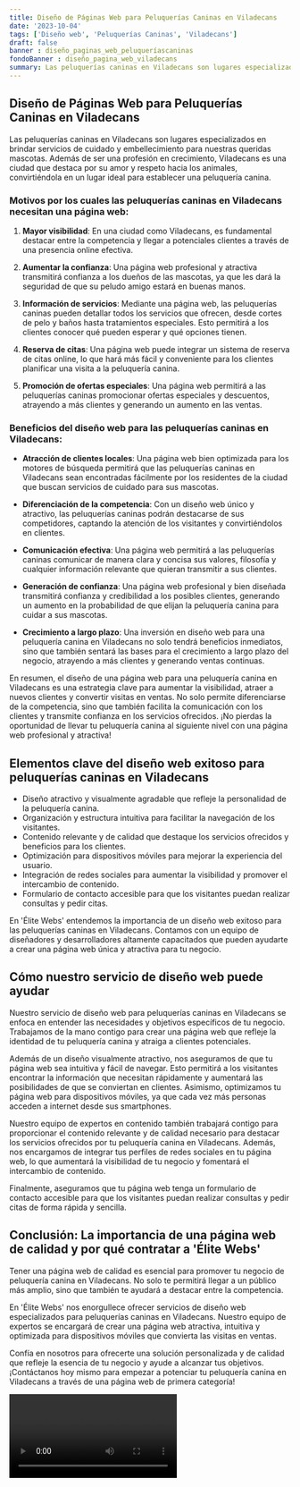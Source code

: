 ```yaml
---
title: Diseño de Páginas Web para Peluquerías Caninas en Viladecans
date: '2023-10-04'
tags: ['Diseño web', 'Peluquerías Caninas', 'Viladecans']
draft: false
banner : diseño_paginas_web_peluqueríascaninas
fondoBanner : diseño_pagina_web_viladecans
summary: Las peluquerías caninas en Viladecans son lugares especializados en brindar servicios de cuidado y embellecimiento para nuestras queridas mascotas. Además de ser una profesión en crecimiento, Viladecans es una ciudad que destaca por su amor y respeto hacia los animales, convirtiéndola en un lugar ideal para establecer una peluquería canina.
---
```


## Diseño de Páginas Web para Peluquerías Caninas en Viladecans

Las peluquerías caninas en Viladecans son lugares especializados en brindar servicios de cuidado y embellecimiento para nuestras queridas mascotas. Además de ser una profesión en crecimiento, Viladecans es una ciudad que destaca por su amor y respeto hacia los animales, convirtiéndola en un lugar ideal para establecer una peluquería canina.

### Motivos por los cuales las peluquerías caninas en Viladecans necesitan una página web:

1. **Mayor visibilidad**: En una ciudad como Viladecans, es fundamental destacar entre la competencia y llegar a potenciales clientes a través de una presencia online efectiva.

2. **Aumentar la confianza**: Una página web profesional y atractiva transmitirá confianza a los dueños de las mascotas, ya que les dará la seguridad de que su peludo amigo estará en buenas manos.

3. **Información de servicios**: Mediante una página web, las peluquerías caninas pueden detallar todos los servicios que ofrecen, desde cortes de pelo y baños hasta tratamientos especiales. Esto permitirá a los clientes conocer qué pueden esperar y qué opciones tienen.

4. **Reserva de citas**: Una página web puede integrar un sistema de reserva de citas online, lo que hará más fácil y conveniente para los clientes planificar una visita a la peluquería canina.

5. **Promoción de ofertas especiales**: Una página web permitirá a las peluquerías caninas promocionar ofertas especiales y descuentos, atrayendo a más clientes y generando un aumento en las ventas.

### Beneficios del diseño web para las peluquerías caninas en Viladecans:

- **Atracción de clientes locales**: Una página web bien optimizada para los motores de búsqueda permitirá que las peluquerías caninas en Viladecans sean encontradas fácilmente por los residentes de la ciudad que buscan servicios de cuidado para sus mascotas.

- **Diferenciación de la competencia**: Con un diseño web único y atractivo, las peluquerías caninas podrán destacarse de sus competidores, captando la atención de los visitantes y convirtiéndolos en clientes.

- **Comunicación efectiva**: Una página web permitirá a las peluquerías caninas comunicar de manera clara y concisa sus valores, filosofía y cualquier información relevante que quieran transmitir a sus clientes.

- **Generación de confianza**: Una página web profesional y bien diseñada transmitirá confianza y credibilidad a los posibles clientes, generando un aumento en la probabilidad de que elijan la peluquería canina para cuidar a sus mascotas.

- **Crecimiento a largo plazo**: Una inversión en diseño web para una peluquería canina en Viladecans no solo tendrá beneficios inmediatos, sino que también sentará las bases para el crecimiento a largo plazo del negocio, atrayendo a más clientes y generando ventas continuas.

En resumen, el diseño de una página web para una peluquería canina en Viladecans es una estrategia clave para aumentar la visibilidad, atraer a nuevos clientes y convertir visitas en ventas. No solo permite diferenciarse de la competencia, sino que también facilita la comunicación con los clientes y transmite confianza en los servicios ofrecidos. ¡No pierdas la oportunidad de llevar tu peluquería canina al siguiente nivel con una página web profesional y atractiva!

<GifSeo />

<Cta />

## Elementos clave del diseño web exitoso para peluquerías caninas en Viladecans

- Diseño atractivo y visualmente agradable que refleje la personalidad de la peluquería canina.
- Organización y estructura intuitiva para facilitar la navegación de los visitantes.
- Contenido relevante y de calidad que destaque los servicios ofrecidos y beneficios para los clientes.
- Optimización para dispositivos móviles para mejorar la experiencia del usuario.
- Integración de redes sociales para aumentar la visibilidad y promover el intercambio de contenido.
- Formulario de contacto accesible para que los visitantes puedan realizar consultas y pedir citas.

En 'Élite Webs' entendemos la importancia de un diseño web exitoso para las peluquerías caninas en Viladecans. Contamos con un equipo de diseñadores y desarrolladores altamente capacitados que pueden ayudarte a crear una página web única y atractiva para tu negocio.

## Cómo nuestro servicio de diseño web puede ayudar

Nuestro servicio de diseño web para peluquerías caninas en Viladecans se enfoca en entender las necesidades y objetivos específicos de tu negocio. Trabajamos de la mano contigo para crear una página web que refleje la identidad de tu peluquería canina y atraiga a clientes potenciales.

Además de un diseño visualmente atractivo, nos aseguramos de que tu página web sea intuitiva y fácil de navegar. Esto permitirá a los visitantes encontrar la información que necesitan rápidamente y aumentará las posibilidades de que se conviertan en clientes. Asimismo, optimizamos tu página web para dispositivos móviles, ya que cada vez más personas acceden a internet desde sus smartphones.

Nuestro equipo de expertos en contenido también trabajará contigo para proporcionar el contenido relevante y de calidad necesario para destacar los servicios ofrecidos por tu peluquería canina en Viladecans. Además, nos encargamos de integrar tus perfiles de redes sociales en tu página web, lo que aumentará la visibilidad de tu negocio y fomentará el intercambio de contenido.

Finalmente, aseguramos que tu página web tenga un formulario de contacto accesible para que los visitantes puedan realizar consultas y pedir citas de forma rápida y sencilla.

## Conclusión: La importancia de una página web de calidad y por qué contratar a 'Élite Webs'

Tener una página web de calidad es esencial para promover tu negocio de peluquería canina en Viladecans. No solo te permitirá llegar a un público más amplio, sino que también te ayudará a destacar entre la competencia.

En 'Élite Webs' nos enorgullece ofrecer servicios de diseño web especializados para peluquerías caninas en Viladecans. Nuestro equipo de expertos se encargará de crear una página web atractiva, intuitiva y optimizada para dispositivos móviles que convierta las visitas en ventas.

Confía en nosotros para ofrecerte una solución personalizada y de calidad que refleje la esencia de tu negocio y ayude a alcanzar tus objetivos. ¡Contáctanos hoy mismo para empezar a potenciar tu peluquería canina en Viladecans a través de una página web de primera categoría!

<Video />

<CtaBot job='Peluquerías Caninas' city='Viladecans'/>

<Gmaps query='Viladecans+españa+maps' />
